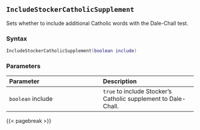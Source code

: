 ## `IncludeStockerCatholicSupplement`

Sets whether to include additional Catholic words with the Dale-Chall test.

### Syntax {-}

``` .lua
IncludeStockerCatholicSupplement(boolean include)
```

### Parameters {-}

**Parameter** | **Description**
| :-- | :-- |
|`boolean` include | `true` to include Stocker's Catholic supplement to Dale-Chall. |

{{< pagebreak >}}